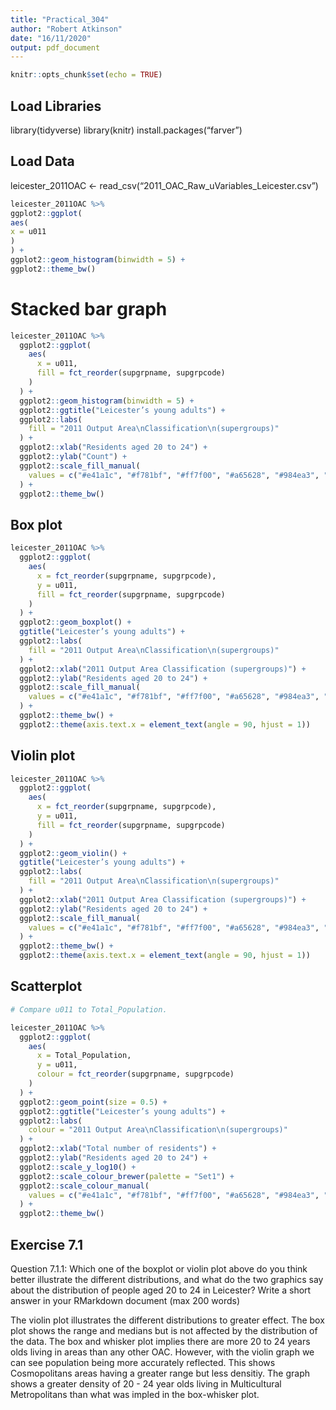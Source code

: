 ```yaml
---
title: "Practical_304"
author: "Robert Atkinson"
date: "16/11/2020"
output: pdf_document
---
```


```r
knitr::opts_chunk$set(echo = TRUE)
```


## Load Libraries


library(tidyverse)
library(knitr)
install.packages("farver")


## Load Data 

leicester_2011OAC <- read_csv("2011_OAC_Raw_uVariables_Leicester.csv")


```r
leicester_2011OAC %>%
ggplot2::ggplot(
aes(
x = u011
)
) +
ggplot2::geom_histogram(binwidth = 5) +
ggplot2::theme_bw()
```

# Stacked bar graph

```r
leicester_2011OAC %>%
  ggplot2::ggplot(
    aes(
      x = u011,
      fill = fct_reorder(supgrpname, supgrpcode)
    )
  ) +
  ggplot2::geom_histogram(binwidth = 5) +
  ggplot2::ggtitle("Leicester’s young adults") +
  ggplot2::labs(
    fill = "2011 Output Area\nClassification\n(supergroups)"
  ) +
  ggplot2::xlab("Residents aged 20 to 24") +
  ggplot2::ylab("Count") +
  ggplot2::scale_fill_manual(
    values = c("#e41a1c", "#f781bf", "#ff7f00", "#a65628", "#984ea3", "#377eb8", "#ffff33")
  ) +
  ggplot2::theme_bw()
```


## Box plot

```r

leicester_2011OAC %>%
  ggplot2::ggplot(
    aes(
      x = fct_reorder(supgrpname, supgrpcode),
      y = u011,
      fill = fct_reorder(supgrpname, supgrpcode)
    )
  ) +
  ggplot2::geom_boxplot() +
  ggtitle("Leicester’s young adults") +
  ggplot2::labs(
    fill = "2011 Output Area\nClassification\n(supergroups)"
  ) +
  ggplot2::xlab("2011 Output Area Classification (supergroups)") +
  ggplot2::ylab("Residents aged 20 to 24") +
  ggplot2::scale_fill_manual(
    values = c("#e41a1c", "#f781bf", "#ff7f00", "#a65628", "#984ea3", "#377eb8", "#ffff33")
  ) +
  ggplot2::theme_bw() +
  ggplot2::theme(axis.text.x = element_text(angle = 90, hjust = 1))
```


## Violin plot

```r

leicester_2011OAC %>%
  ggplot2::ggplot(
    aes(
      x = fct_reorder(supgrpname, supgrpcode),
      y = u011,
      fill = fct_reorder(supgrpname, supgrpcode)
    )
  ) +
  ggplot2::geom_violin() +
  ggtitle("Leicester’s young adults") +
  ggplot2::labs(
    fill = "2011 Output Area\nClassification\n(supergroups)"
  ) +
  ggplot2::xlab("2011 Output Area Classification (supergroups)") +
  ggplot2::ylab("Residents aged 20 to 24") +
  ggplot2::scale_fill_manual(
    values = c("#e41a1c", "#f781bf", "#ff7f00", "#a65628", "#984ea3", "#377eb8", "#ffff33")
  ) +
  ggplot2::theme_bw() +
  ggplot2::theme(axis.text.x = element_text(angle = 90, hjust = 1))

```

## Scatterplot 

```r
# Compare u011 to Total_Population.

leicester_2011OAC %>%
  ggplot2::ggplot(
    aes(
      x = Total_Population,
      y = u011,
      colour = fct_reorder(supgrpname, supgrpcode)
    )
  ) +
  ggplot2::geom_point(size = 0.5) +
  ggplot2::ggtitle("Leicester’s young adults") +
  ggplot2::labs(
    colour = "2011 Output Area\nClassification\n(supergroups)"
  ) +
  ggplot2::xlab("Total number of residents") +
  ggplot2::ylab("Residents aged 20 to 24") +
  ggplot2::scale_y_log10() +
  ggplot2::scale_colour_brewer(palette = "Set1") +
  ggplot2::scale_colour_manual(
    values = c("#e41a1c", "#f781bf", "#ff7f00", "#a65628", "#984ea3", "#377eb8", "#ffff33")
  ) +
  ggplot2::theme_bw()

```




## Exercise 7.1

Question 7.1.1: Which one of the boxplot or violin plot above do you think better illustrate the different
distributions, and what do the two graphics say about the distribution of people aged 20 to 24 in Leicester?
Write a short answer in your RMarkdown document (max 200 words)


The violin plot illustrates the different distributions to greater effect. The box plot shows the range and medians but is not affected by the distribution of the data. The box and whisker plot implies there are more 20 to 24 years olds living in areas than any other OAC. However, with the violin graph we can see population being more accurately reflected. This shows Cosmopolitans areas having a greater range but less densitiy. The graph shows a greater density of 20 - 24 year olds living in Multicultural Metropolitans than what was impled in the box-whisker plot. 
